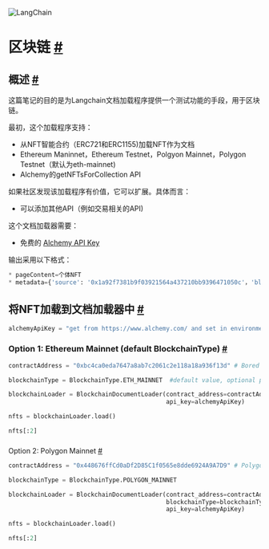 

<Head>
  <script>
    {
      `(function() {
         var _hmt = _hmt || [];
(function() {
  var hm = document.createElement("script");
  hm.src = "https://hm.baidu.com/hm.js?e60fb290e204e04c5cb6f79b0ac1e697";
  var s = document.getElementsByTagName("script")[0]; 
  s.parentNode.insertBefore(hm, s);
})();
       })();`
    }
  </script>
</Head>

![LangChain](https://pica.zhimg.com/50/v2-56e8bbb52aa271012541c1fe1ceb11a2_r.gif)




区块链
 [#](#blockchain "Permalink to this headline")
===========================================================




 概述
 [#](#overview "Permalink to this headline")
-------------------------------------------------------



 这篇笔记的目的是为Langchain文档加载程序提供一个测试功能的手段，用于区块链。
 



 最初，这个加载程序支持：
 


* 从NFT智能合约（ERC721和ERC1155)加载NFT作为文档
* Ethereum Maninnet，Ethereum Testnet，Polgyon Mainnet，Polygon Testnet（默认为eth-mainnet)
* Alchemy的getNFTsForCollection API



 如果社区发现该加载程序有价值，它可以扩展。具体而言：
 


* 可以添加其他API（例如交易相关的API)



 这个文档加载器需要：
 


* 免费的 [Alchemy API Key](https://www.alchemy.com/)



 输出采用以下格式：
 

```python
* pageContent=个体NFT
* metadata={'source': '0x1a92f7381b9f03921564a437210bb9396471050c'，'blockchain': 'eth-mainnet'，'tokenId': '0x15'}
```




 将NFT加载到文档加载器中
 [#](#load-nfts-into-document-loader "Permalink to this headline")
---------------------------------------------------------------------------------------------------






```python
alchemyApiKey = "get from https://www.alchemy.com/ and set in environment variable ALCHEMY_API_KEY"

```







###  Option 1: Ethereum Mainnet (default BlockchainType) [#](#option-1-ethereum-mainnet-default-blockchaintype "Permalink to this headline")







```python
contractAddress = "0xbc4ca0eda7647a8ab7c2061c2e118a18a936f13d" # Bored Ape Yacht Club contract address

blockchainType = BlockchainType.ETH_MAINNET  #default value, optional parameter

blockchainLoader = BlockchainDocumentLoader(contract_address=contractAddress,
                                            api_key=alchemyApiKey)

nfts = blockchainLoader.load()

nfts[:2]

```







### 
 Option 2: Polygon Mainnet
 [#](#option-2-polygon-mainnet "Permalink to this headline")







```python
contractAddress = "0x448676ffCd0aDf2D85C1f0565e8dde6924A9A7D9" # Polygon Mainnet contract address

blockchainType = BlockchainType.POLYGON_MAINNET 

blockchainLoader = BlockchainDocumentLoader(contract_address=contractAddress, 
                                            blockchainType=blockchainType, 
                                            api_key=alchemyApiKey)

nfts = blockchainLoader.load()

nfts[:2]

```









